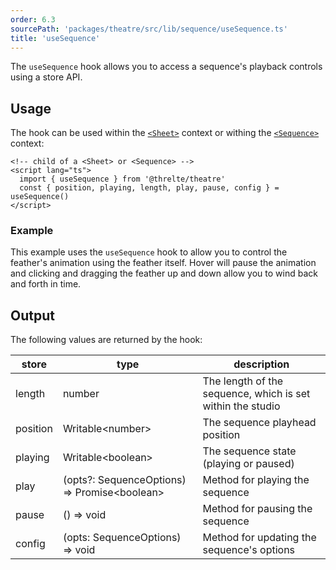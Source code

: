 ```yaml
---
order: 6.3
sourcePath: 'packages/theatre/src/lib/sequence/useSequence.ts'
title: 'useSequence'
---
```



The `useSequence` hook allows you to access a sequence's playback controls using a store API.

## Usage

The hook can be used within the [`<Sheet>`](/reference/theatre/sheet) context or withing the [`<Sequence>`](/reference/theatre/sequence) context:

```svelte
<!-- child of a <Sheet> or <Sequence> -->
<script lang="ts">
  import { useSequence } from '@threlte/theatre'
  const { position, playing, length, play, pause, config } = useSequence()
</script>
```

### Example

This example uses the `useSequence` hook to allow you to control the feather's animation using the feather itself. Hover will pause the animation and clicking and dragging the feather up and down allow you to wind back and forth in time.

<Example path="theatre/use-sequence" />

## Output

The following values are returned by the hook:

| store    | type                                           | description                                                |
| -------- | ---------------------------------------------- | ---------------------------------------------------------- |
| length   | number                                         | The length of the sequence, which is set within the studio |
| position | Writable\<number\>                             | The sequence playhead position                             |
| playing  | Writable\<boolean\>                            | The sequence state (playing or paused)                     |
| play     | (opts?: SequenceOptions) => Promise\<boolean\> | Method for playing the sequence                            |
| pause    | () => void                                     | Method for pausing the sequence                            |
| config   | (opts: SequenceOptions) => void                | Method for updating the sequence's options                 |
